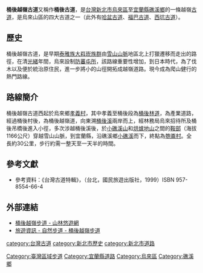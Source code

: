 '''桶後越嶺古道'''又稱作'''桶後古道'''，是[[台灣|台灣]][[新北市|新北市]][[烏來區|烏來區]]至[[宜蘭縣|宜蘭縣]][[礁溪鄉|礁溪鄉]]的一條越嶺[[古道|古道]]，是烏來山區的四大古道之一（此外有[[哈盆古道|哈盆古道]]、[[福巴古道|福巴古道]]、[[西坑古道|西坑古道]]）。

==歷史==
桶後越嶺古道，是早期[[泰雅族|泰雅族]][[大嵙崁族群|大嵙崁族群]]由[[雪山山脈|雪山山脈]]地區北上打獵遷移而走出的路徑，在清[[光緒|光緒]]年間，烏來設制[[防蕃屯所|防蕃屯所]]，該路線重要性增加，到日本時代，為了伐木以及便於統治原住民，進一步將小的山徑開拓成越嶺道路。現今成為爬山健行的熱門路線。

==路線簡介==
桶後越嶺古道西起於烏來鄉[[孝義村|孝義村]]，其中孝義至桶後段為[[桶後林道|桶後林道]]，為產業道路，經過桶後村後，為桶後越嶺道，向東溯[[桶後溪|桶後溪]]兩岸而上，經林務局烏來招待所及桶後吊橋後進入小徑，多次涉越桶後溪後，於[[小礁溪山|小礁溪山]]和[[烘爐地山|烘爐地山]]之間的[[鞍部|鞍部]]（海拔1166公尺）穿越雪山山脈，到宜蘭縣，沿礁溪鄉[[小礁溪|小礁溪]]而下，終點為[[匏崙村|匏崙村]]。全長約30公里，步行約需一整天至一天半的時間。

==參考文獻==
{{refbegin}}
*參考資料：《台灣古道特輯》，（台北，國民旅遊出版社，1999）ISBN 957-8554-66-4
{{refend}}

==外部連結==
*[https://recreation.forest.gov.tw/Trail/RT?typ=3&tr_id=028 桶後越嶺步道 - 山林悠遊網] {{Wayback|url=https://recreation.forest.gov.tw/Trail/RT?typ=3&tr_id=028 |date=20190521072046 }} 
*[https://www.forest.gov.tw/0000282 旅遊資訊 - 自然步道 - 桶後越嶺步道] {{Wayback|url=https://www.forest.gov.tw/0000282 |date=20210115051628 }}

{{臺灣區域步道}}
[[Category:臺灣區域步道|Category:臺灣區域步道]]
[[category:台灣古道|category:台灣古道]]
[[category:新北市歷史|category:新北市歷史]]
[[category:新北市道路|category:新北市道路]]
[[Category:宜蘭縣道路|Category:宜蘭縣道路]]
[[Category:烏來區|Category:烏來區]]
[[Category:礁溪鄉|Category:礁溪鄉]]